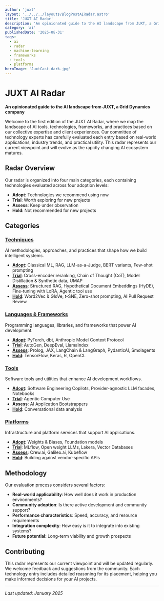 ```yaml
---
author: 'juxt'
layout: '../../../layouts/BlogPostAIRadar.astro'
title: 'JUXT AI Radar'
description: 'An opinionated guide to the AI landscape from JUXT, a Grid Dynamics company'
category: 'ai'
publishedDate: '2025-08-31'
tags:
  - ai
  - radar
  - machine-learning
  - frameworks
  - tools
  - platforms
heroImage: 'JuxtCast-dark.jpg'
---
```


# JUXT AI Radar

**An opinionated guide to the AI landscape from JUXT, a Grid Dynamics company**

Welcome to the first edition of the JUXT AI Radar, where we map the landscape of AI tools, technologies, frameworks, and practices based on our collective expertise and client experiences. Our committee of technology experts has carefully evaluated each entry based on real-world applications, industry trends, and practical utility. This radar represents our current viewpoint and will evolve as the rapidly changing AI ecosystem matures.

## Radar Overview

Our radar is organized into four main categories, each containing technologies evaluated across four adoption levels:

- **Adopt**: Technologies we recommend using now
- **Trial**: Worth exploring for new projects
- **Assess**: Keep under observation
- **Hold**: Not recommended for new projects

## Categories

### [Techniques](/blog/ai-radar/techniques/)

AI methodologies, approaches, and practices that shape how we build intelligent systems.

- **[Adopt](/blog/ai-radar/techniques/adopt/)**: Classical ML, RAG, LLM-as-a-Judge, BERT variants, Few-shot prompting
- **[Trial](/blog/ai-radar/techniques/trial/)**: Cross-encoder reranking, Chain of Thought (CoT), Model Distillation & Synthetic data, UMAP
- **[Assess](/blog/ai-radar/techniques/assess/)**: Structured RAG, Hypothetical Document Embeddings (HyDE), Fine-tuning with LoRA, Agentic tool use
- **[Hold](/blog/ai-radar/techniques/hold/)**: Word2Vec & GloVe, t-SNE, Zero-shot prompting, AI Pull Request Review

### [Languages & Frameworks](/blog/ai-radar/languages-frameworks/)

Programming languages, libraries, and frameworks that power AI development.

- **[Adopt](/blog/ai-radar/languages-frameworks/adopt/)**: PyTorch, dbt, Anthropic Model Context Protocol
- **[Trial](/blog/ai-radar/languages-frameworks/trial/)**: AutoGen, DeepEval, LlamaIndex
- **[Assess](/blog/ai-radar/languages-frameworks/assess/)**: Prolog, JAX, LangChain & LangGraph, PydanticAI, Smolagents
- **[Hold](/blog/ai-radar/languages-frameworks/hold/)**: TensorFlow, Keras, R, OpenCL

### [Tools](/blog/ai-radar/tools/)

Software tools and utilities that enhance AI development workflows.

- **[Adopt](/blog/ai-radar/tools/adopt/)**: Software Engineering Copilots, Provider-agnostic LLM facades, Notebooks
- **[Trial](/blog/ai-radar/tools/trial/)**: Agentic Computer Use
- **[Assess](/blog/ai-radar/tools/assess/)**: AI Application Bootstrappers
- **[Hold](/blog/ai-radar/tools/hold/)**: Conversational data analysis

### [Platforms](/blog/ai-radar/platforms/)

Infrastructure and platform services that support AI applications.

- **[Adopt](/blog/ai-radar/platforms/adopt/)**: Weights & Biases, Foundation models
- **[Trial](/blog/ai-radar/platforms/trial/)**: MLflow, Open weight LLMs, Lakera, Vector Databases
- **[Assess](/blog/ai-radar/platforms/assess/)**: Crew.ai, Galileo.ai, Kubeflow
- **[Hold](/blog/ai-radar/platforms/hold/)**: Building against vendor-specific APIs

## Methodology

Our evaluation process considers several factors:

- **Real-world applicability**: How well does it work in production environments?
- **Community adoption**: Is there active development and community support?
- **Performance characteristics**: Speed, accuracy, and resource requirements
- **Integration complexity**: How easy is it to integrate into existing systems?
- **Future potential**: Long-term viability and growth prospects

## Contributing

This radar represents our current viewpoint and will be updated regularly. We welcome feedback and suggestions from the community. Each technology entry includes detailed reasoning for its placement, helping you make informed decisions for your AI projects.

---

_Last updated: January 2025_
